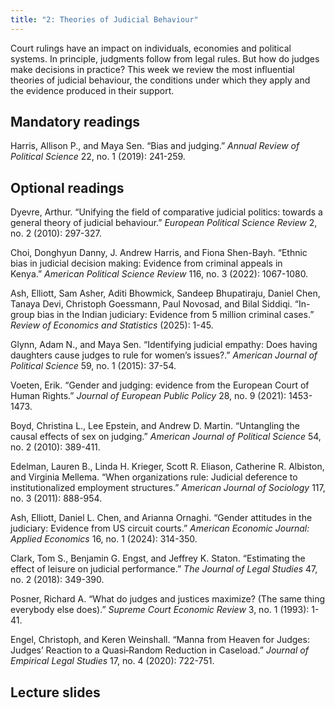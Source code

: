 ```yaml
---
title: "2: Theories of Judicial Behaviour"
---
```


Court rulings have an impact on individuals, economies and political systems. In principle, judgments follow from legal rules. But how do judges make decisions in practice? This week we review the most influential theories of judicial behaviour, the conditions under which they apply and the evidence produced in their support.

## Mandatory readings

Harris, Allison P., and Maya Sen. "Bias and judging." *Annual Review of Political Science* 22, no. 1 (2019): 241-259.

## Optional readings

Dyevre, Arthur. "Unifying the field of comparative judicial politics: towards a general theory of judicial behaviour." *European Political Science Review* 2, no. 2 (2010): 297-327.

Choi, Donghyun Danny, J. Andrew Harris, and Fiona Shen-Bayh. "Ethnic bias in judicial decision making: Evidence from criminal appeals in Kenya." *American Political Science Review* 116, no. 3 (2022): 1067-1080.

Ash, Elliott, Sam Asher, Aditi Bhowmick, Sandeep Bhupatiraju, Daniel Chen, Tanaya Devi, Christoph Goessmann, Paul Novosad, and Bilal Siddiqi. "In-group bias in the Indian judiciary: Evidence from 5 million criminal cases." *Review of Economics and Statistics* (2025): 1-45.

Glynn, Adam N., and Maya Sen. "Identifying judicial empathy: Does having daughters cause judges to rule for women's issues?." *American Journal of Political Science* 59, no. 1 (2015): 37-54.

Voeten, Erik. "Gender and judging: evidence from the European Court of Human Rights." *Journal of European Public Policy* 28, no. 9 (2021): 1453-1473.

Boyd, Christina L., Lee Epstein, and Andrew D. Martin. "Untangling the causal effects of sex on judging." *American Journal of Political Science* 54, no. 2 (2010): 389-411.

Edelman, Lauren B., Linda H. Krieger, Scott R. Eliason, Catherine R. Albiston, and Virginia Mellema. "When organizations rule: Judicial deference to institutionalized employment structures." *American Journal of Sociology* 117, no. 3 (2011): 888-954.

Ash, Elliott, Daniel L. Chen, and Arianna Ornaghi. "Gender attitudes in the judiciary: Evidence from US circuit courts." *American Economic Journal: Applied Economics* 16, no. 1 (2024): 314-350.

Clark, Tom S., Benjamin G. Engst, and Jeffrey K. Staton. "Estimating the effect of leisure on judicial performance." *The Journal of Legal Studies* 47, no. 2 (2018): 349-390.

Posner, Richard A. "What do judges and justices maximize? (The same thing everybody else does)." *Supreme Court Economic Review* 3, no. 1 (1993): 1-41.

Engel, Christoph, and Keren Weinshall. "Manna from Heaven for Judges: Judges’ Reaction to a Quasi‐Random Reduction in Caseload." *Journal of Empirical Legal Studies* 17, no. 4 (2020): 722-751.

## Lecture slides

<!-- [Week 2](lectures/02-theories-judging.html) -->
